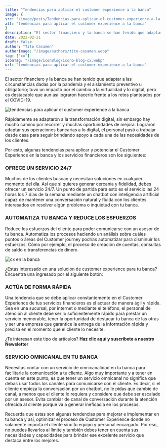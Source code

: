 ```yaml
---
title: "Tendencias para aplicar el customer experience a la banca"
image: {
src: "/image/posts/Tendencias-para-aplicar-el-customer-experience-a-la-banca-1024x576_48.webp",
alt: "tendencias para aplicar el customer experience a la banca"
}
description: "El sector financiero y la banca se han tenido que adaptar a las circunstancias dadas por la pandemia y el aislamiento preventivo u obligatorio; tuvo un impacto por el cambio a la virtualidad y lo digital, pero es destacable que aun así lograron hacerle frente a los retos planteados por el COVID-19."
date: 2022-02-21
draft: false
author: "Tito Casamen"
authorImage: "/image/authors/tito-casamen.webp"
tag: ["cx"]
iconTag: "/image/iconBlog/icono-blog-cx.webp"
url: "tendencias-para-aplicar-el-customer-experience-a-la-banca"
---
```


El sector financiero y la banca se han tenido que adaptar a las circunstancias dadas por la pandemia y el aislamiento preventivo u obligatorio; tuvo un impacto por el cambio a la virtualidad y lo digital, pero es destacable que aun así lograron hacerle frente a los retos planteados por el COVID-19.

![tendencias para aplicar el customer experience a la banca](/image/posts/Tendencias-para-aplicar-el-customer-experience-a-la-banca-1024x576.webp)

Rápidamente se adaptaron a la transformación digital, sin embargo hay mucho camino por recorrer y muchas oportunidades de mejora. Lograron adaptar sus operaciones bancarias a lo digital, el personal pasó a trabajar desde casa para seguir brindando apoyo a cada una de las necesidades de los clientes.

Por esto, algunas tendencias para aplicar y potenciar el Customer Experience en la banca y los servicios financieros son los siguientes:

### OFRECE UN SERVICIO 24/7
Muchos de los clientes buscan y necesitan soluciones en cualquier momento del día. Así que si quieres generar cercanía y fidelidad, debes ofrecer un servicio 24/7. Un punto de partida para esto es el servicio las 24 horas los 7 días de la semana mediante un chatbot con inteligencia artificial capaz de mantener una conversación natural y fluida con los clientes interesados en resolver algún problema o inquietud con tu banca.

### AUTOMATIZA TU BANCA Y REDUCE LOS ESFUERZOS
Reduce los esfuerzos del cliente para poder comunicarse con un asesor de tu banca. Automatiza los procesos haciendo un análisis sobre cuáles puntos o áreas del Customer journey podrías automatizar para disminuir los esfuerzos. Cómo por ejemplo, el proceso de creación de cuentas, consultas de saldo o transferencias de dinero.

![cx en la banca](/image/posts/TAMANO-BANNER-BLOG-4-1024x576.webp)

¿Estás interesado en una solución de customer experience para tu banca? Encuentra una ingresado por el siguiente botón:

<Link text="ver solución" href="/experiencia-del-cliente" class="px-3 py-2 bg-xkale rounded-lg text-white uppercase shadow-lg"/>

### ACTÚA DE FORMA RÁPIDA
Una tendencia que se debe aplicar constantemente en el Customer Experience de tus servicios financieros es el actuar de manera ágil y rápida. Sea en una sucursal, por internet o mediante el teléfono, el personal de atención al cliente debe ser lo suficientemente rápido para prestar un servicio memorable, tener la oportunidad de destacar tu banca de las otras y ser una empresa que garantice la entrega de la información rápida y precisa en el momento que el cliente lo necesite.

¿Te interesan este tipo de artículos? **Haz clic aquí y suscríbete a nuestro Newsletter**

### SERVICIO OMNICANAL EN TU BANCA
Necesitas contar con un servicio de omnicanalidad en tu banca para facilitarle la comunicación a tu cliente. Algo muy importante y a tener en cuenta en este punto, es que tener un servicio omnicanal no significa que debas usar todos los canales para comunicarse con el cliente. Es decir, si el cliente empieza la conversación por un chatbot, no le pidas que cambie de canal, a menos que el cliente lo requiera y considere que debe ser escalado por un asesor. Evita cambiar de canal de conversación durante la atención ofrecida al cliente porque va a generar ineficacia en los procesos.

Recuerda que estas son algunas tendencias para mejorar e implementar en tu banca y así, optimizar el proceso de Customer Experience donde no solamente importa el cliente sino tu equipo y personal encargado. Por eso, no puedes llevarlos al límite y también debes tener en cuenta sus necesidades y capacidades para brindar ese excelente servicio que destaca entre los mejores.

